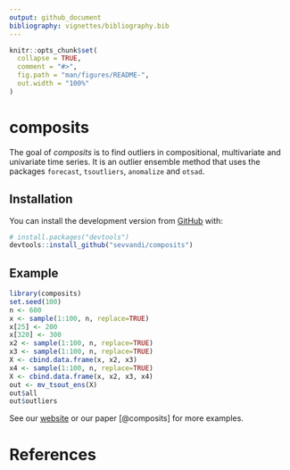 ```yaml
---
output: github_document
bibliography: vignettes/bibliography.bib
---
```


<!-- README.md is generated from README.Rmd. Please edit that file -->

```r
knitr::opts_chunk$set(
  collapse = TRUE,
  comment = "#>",
  fig.path = "man/figures/README-",
  out.width = "100%"
)
```

# composits

<!-- badges: start -->
<!-- badges: end -->

The goal of *composits* is to find outliers in compositional, multivariate and univariate time series. It is an outlier ensemble method that uses the packages ```forecast```, ```tsoutliers```, ```anomalize``` and ```otsad```. 

## Installation

<!-- You can install the released version of composits from [CRAN](https://CRAN.R-project.org) with: -->

<!-- ``` r -->
<!-- install.packages("composits") -->
<!-- ``` -->

You can install the development version from [GitHub](https://github.com/) with:

``` r
# install.packages("devtools")
devtools::install_github("sevvandi/composits")
```

## Example

```r
library(composits)
set.seed(100)
n <- 600
x <- sample(1:100, n, replace=TRUE)
x[25] <- 200
x[320] <- 300
x2 <- sample(1:100, n, replace=TRUE)
x3 <- sample(1:100, n, replace=TRUE)
X <- cbind.data.frame(x, x2, x3)
x4 <- sample(1:100, n, replace=TRUE)
X <- cbind.data.frame(x, x2, x3, x4)
out <- mv_tsout_ens(X)
out$all
out$outliers
```

See our  [website](https://sevvandi.github.io/composits/index.html) or our paper [@composits] for more examples.   

# References
